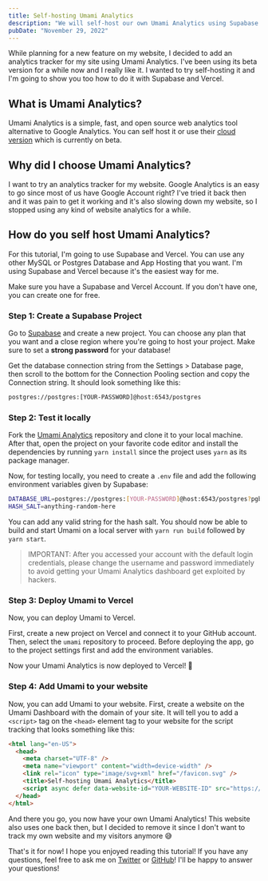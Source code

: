 ```yaml
---
title: Self-hosting Umami Analytics
description: "We will self-host our own Umami Analytics using Supabase and Vercel."
pubDate: "November 29, 2022"
---
```


While planning for a new feature on my website, I decided to add an analytics tracker for my site using Umami Analytics. I've been using its beta version for a while now and I really like it. I wanted to try self-hosting it and I'm going to show you too how to do it with Supabase and Vercel.

## What is Umami Analytics?

Umami Analytics is a simple, fast, and open source web analytics tool alternative to Google Analytics. You can self host it or use their [cloud version](https://umami.is/pricing) which is currently on beta.

## Why did I choose Umami Analytics?

I want to try an analytics tracker for my website. Google Analytics is an easy to go since most of us have Google Account right? I've tried it back then and it was pain to get it working and it's also slowing down my website, so I stopped using any kind of website analytics for a while. 

## How do you self host Umami Analytics?
For this tutorial, I'm going to use Supabase and Vercel. You can use any other MySQL or Postgres Database and App Hosting that you want. I'm using Supabase and Vercel because it's the easiest way for me.

Make sure you have a Supabase and Vercel Account. If you don't have one, you can create one for free.

### Step 1: Create a Supabase Project
Go to [Supabase](https://supabase.io) and create a new project. You can choose any plan that you want and a close region where you're going to host your project. Make sure to set a **strong password** for your database!

<BlogImage src={supabase} alt="Create Project in Supabase" />

Get the database connection string from the Settings > Database page, then scroll to the bottom for the Connection Pooling section and copy the Connection string. It should look something like this: 
```bash
postgres://postgres:[YOUR-PASSWORD]@host:6543/postgres
```

### Step 2: Test it locally
Fork the [Umami Analytics](https://github.com/umami-software/umami) repository and clone it to your local machine. After that, open the project on your favorite code editor and install the dependencies by running `yarn install` since the project uses `yarn` as its package manager.

Now, for testing locally, you need to create a `.env` file and add the following environment variables given by Supabase:

```bash title=".env" {1}
DATABASE_URL=postgres://postgres:[YOUR-PASSWORD]@host:6543/postgres?pgbouncer=true
HASH_SALT=anything-random-here
```

You can add any valid string for the hash salt. You should now be able to build and start Umami on a local server with `yarn run build` followed by `yarn start`.

> IMPORTANT: After you accessed your account with the default login credentials, please change the username and password immediately to avoid getting your Umami Analytics dashboard get exploited by hackers.

### Step 3: Deploy Umami to Vercel

Now, you can deploy Umami to Vercel.

First, create a new project on Vercel and connect it to your GitHub account. Then, select the `umami` repository to proceed. Before deploying the app, go to the project settings first and add the environment variables.

<BlogImage src={deploy} alt="Vercel Environment Variables" />

Now your Umami Analytics is now deployed to Vercel! 🎉

### Step 4: Add Umami to your website

Now, you can add Umami to your website. First, create a website on the Umami Dashboard with the domain of your site. It will tell you to add a `<script>` tag on the `<head>` element tag to your website for the script tracking that looks something like this:

```html title="index.html" {1}
<html lang="en-US">
  <head>
    <meta charset="UTF-8" />
    <meta name="viewport" content="width=device-width" />
    <link rel="icon" type="image/svg+xml" href="/favicon.svg" />
    <title>Self-hosting Umami Analytics</title>
    <script async defer data-website-id="YOUR-WEBSITE-ID" src="https://example.com/umami.js"></script>
  </head>
</html>

```

And there you go, you now have your own Umami Analytics! This website also uses one back then, but I decided to remove it since I don't want to track my own website and my visitors anymore 😅

That's it for now! I hope you enjoyed reading this tutorial! If you have any questions, feel free to ask me on [Twitter](https://twitter.com/lancerossdev) or [GitHub](https://github.com/lancerossdev)! I'll be happy to answer your questions!
